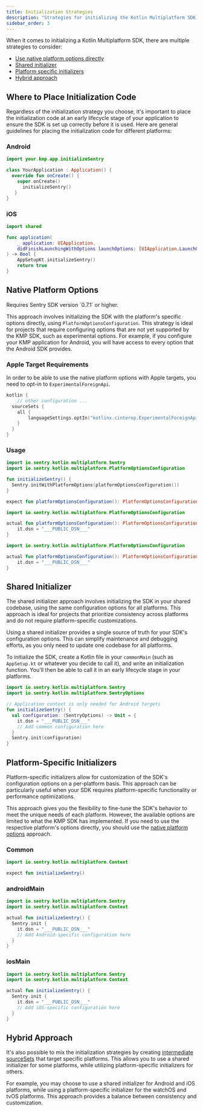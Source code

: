 ```yaml
---
title: Initialization Strategies
description: "Strategies for initializing the Kotlin Multiplatform SDK."
sidebar_order: 3
---
```


When it comes to initializing a Kotlin Multiplatform SDK, there are multiple strategies to consider:

- [Use native platform options directly](#native-platform-options)
- [Shared initializer](#shared-initializer)
- [Platform specific initializers](#platform-specific-initializers)
- [Hybrid approach](#hybrid-approach)

## Where to Place Initialization Code

Regardless of the initialization strategy you choose, it's important to place the initialization code at an early lifecycle stage of your application to ensure the SDK is set up correctly before it is used.
Here are general guidelines for placing the initialization code for different platforms:

### Android

```kotlin {filename:MainActivity.kt}
import your.kmp.app.initializeSentry

class YourApplication : Application() {
  override fun onCreate() {
    super.onCreate()
      initializeSentry()
   }
}
```

### iOS

```swift {filename:AppDelegate.swift}
import shared

func application(
    _ application: UIApplication,
    didFinishLaunchingWithOptions launchOptions: [UIApplication.LaunchOptionsKey : Any]? = nil
) -> Bool {
    AppSetupKt.initializeSentry()
    return true
}
```

## Native Platform Options

<Note>
Requires Sentry SDK version `0.7.1` or higher.
</Note>

This approach involves initializing the SDK with the platform's specific options directly, using `PlatformOptionsConfiguration`. This strategy is ideal for projects that require configuring options that are not yet supported by the KMP SDK, such as experimental options.
For example, if you configure your KMP application for Android, you will have access to every option that the Android SDK provides.

### Apple Target Requirements

In order to be able to use the native platform options with Apple targets, you need to opt-in to `ExperimentalForeignApi`.

```kotlin {filename:build.gradle.kts}
kotlin {
    // other configuration ...
  sourceSets {
    all {
        languageSettings.optIn("kotlinx.cinterop.ExperimentalForeignApi")
    }
  }
}
```

### Usage

```kotlin {filename:SentrySetup.kt}{tabTitle: commonMain}
import io.sentry.kotlin.multiplatform.Sentry
import io.sentry.kotlin.multiplatform.PlatformOptionsConfiguration

fun initializeSentry() {
  Sentry.initWithPlatformOptions(platformOptionsConfiguration())
}

expect fun platformOptionsConfiguration(): PlatformOptionsConfiguration
```

```kotlin {filename:SentrySetup.ios.kt}{tabTitle: iosMain}
import io.sentry.kotlin.multiplatform.PlatformOptionsConfiguration

actual fun platformOptionsConfiguration(): PlatformOptionsConfiguration = {
    it.dsn = "___PUBLIC_DSN___"
}
```

```kotlin {filename:SentrySetup.android.kt}{tabTitle: androidMain}
import io.sentry.kotlin.multiplatform.PlatformOptionsConfiguration

actual fun platformOptionsConfiguration(): PlatformOptionsConfiguration = {
    it.dsn = "___PUBLIC_DSN___"
}
```

## Shared Initializer

The shared initializer approach involves initializing the SDK in your shared codebase, using the same configuration options for all platforms. This approach is ideal for projects that prioritize consistency across platforms and do not require platform-specific customizations.

Using a shared initializer provides a single source of truth for your SDK's configuration options. This can simplify maintenance and debugging efforts, as you only need to update one codebase for all platforms.

To initialize the SDK, create a Kotlin file in your `commonMain` (such as `AppSetup.kt` or whatever you decide to call it), and write an initialization function. You'll then be able to call it in an early lifecycle stage in your platforms.

<SignInNote />

```kotlin {filename:AppSetup.kt}
import io.sentry.kotlin.multiplatform.Sentry
import io.sentry.kotlin.multiplatform.SentryOptions

// Application context is only needed for Android targets
fun initializeSentry() {
  val configuration: (SentryOptions) -> Unit = {
    it.dsn = "___PUBLIC_DSN___"
    // Add common configuration here
  }
  Sentry.init(configuration)
}
```

## Platform-Specific Initializers

Platform-specific initializers allow for customization of the SDK's configuration options on a per-platform basis. This approach can be particularly useful when your SDK requires platform-specific functionality or performance optimizations.

This approach gives you the flexibility to fine-tune the SDK's behavior to meet the unique needs of each platform.
However, the available options are limited to what the KMP SDK has implemented.
If you need to use the respective platform's options directly, you should use the [native platform options](#native-platform-options) approach.

### Common

```kotlin {filename:commonMain/AppSetup.kt}
import io.sentry.kotlin.multiplatform.Context

expect fun initializeSentry()
```

### androidMain

<SignInNote />

```kotlin {filename:androidMain/AppSetup.kt}
import io.sentry.kotlin.multiplatform.Sentry
import io.sentry.kotlin.multiplatform.Context

actual fun initializeSentry() {
  Sentry.init {
    it.dsn = "___PUBLIC_DSN___"
    // Add Android-specific configuration here
  }
}
```

### iosMain

<SignInNote />

```kotlin {filename:iosMain/AppSetup.kt}
import io.sentry.kotlin.multiplatform.Sentry
import io.sentry.kotlin.multiplatform.Context

actual fun initializeSentry() {
  Sentry.init {
    it.dsn = "___PUBLIC_DSN___"
    // Add iOS-specific configuration here
  }
}
```

## Hybrid Approach

It's also possible to mix the initialization strategies by creating [intermediate sourceSets](https://kotlinlang.org/docs/multiplatform-hierarchy.html) that target specific platforms. This allows you to use a shared initializer for some platforms, while utilizing platform-specific initializers for others.

For example, you may choose to use a shared initializer for Android and iOS platforms, while using a platform-specific initializer for the watchOS and tvOS platforms. This approach provides a balance between consistency and customization.
